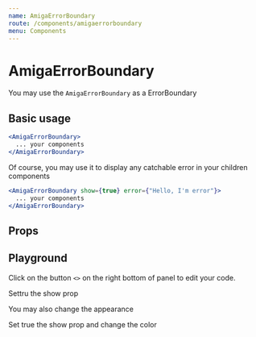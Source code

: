 ```yaml
---
name: AmigaErrorBoundary
route: /components/amigaerrorboundary
menu: Components
---
```



# AmigaErrorBoundary

You may use the `AmigaErrorBoundary` as a ErrorBoundary

## Basic usage

```jsx
<AmigaErrorBoundary>
  ... your components
</AmigaErrorBoundary>
````

Of course, you may use it to display any catchable error in your children components

```jsx
<AmigaErrorBoundary show={true} error={"Hello, I'm error"}>
  ... your components
</AmigaErrorBoundary>
````

<AmigaErrorBoundaryExample />

## Props

<PropsTable of={AmigaErrorBoundary} />

## Playground

Click on the button `<>` on the right bottom of panel to edit your code.

<Playground>
  <AmigaErrorBoundary show={false} error={"Hello, I'm error"}>
    <p>Settru the show prop</p>
  </AmigaErrorBoundary>
</Playground>

You may also change the appearance

<Playground>
  <AmigaErrorBoundary show={false} error={"Hello, I'm error"} color="#f90" backgroundColor="#a00">
    <p>Set true the show prop and change the color</p>
  </AmigaErrorBoundary>
</Playground>


